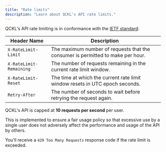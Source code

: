 ```yaml
---
title: "Rate limits"
description: "Learn about QCKL's API rate limits."
---
```


QCKL's API rate limiting is in conformance with the [IETF standard](https://datatracker.ietf.org/doc/html/draft-ietf-httpapi-ratelimit-headers):

| Header Name             | Description                                                                     |
| ----------------------- | ------------------------------------------------------------------------------- |
| `X-RateLimit-Limit`     | The maximum number of requests that the consumer is permitted to make per hour. |
| `X-RateLimit-Remaining` | The number of requests remaining in the current rate limit window.              |
| `X-RateLimit-Reset`     | The time at which the current rate limit window resets in UTC epoch seconds.    |
| `Retry-After`           | The number of seconds to wait before retrying the request again.                |

QCKL's API is capped at **10 requests per second** per user.

This is implemented to ensure a fair usage policy so that excessive use by a single user does not adversely affect the performance and usage of the API by others.

You'll receive a `429 Too Many Requests` response code if the rate limit is exceeded.
